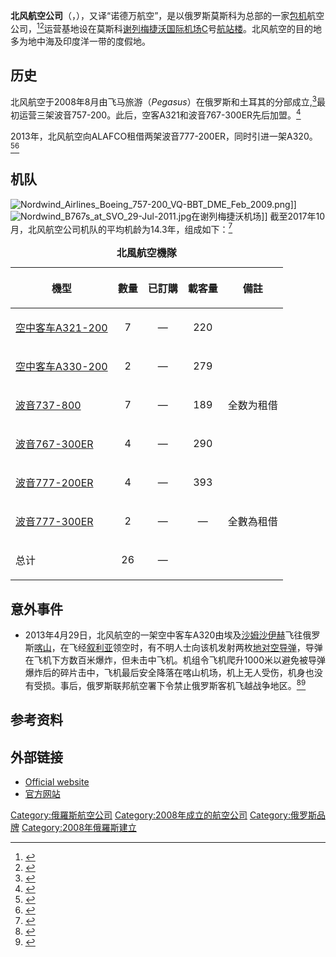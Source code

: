 {{Infobox Airline
|airline        = 北风航空 <br> Северный ветер <br> Nordwind Airlines
|logo           = Nordwind Airlines logo.svg
|logo_size      = 
|fleet_size     = 29
|destinations   = 
|IATA           = N4
|ICAO           = NWS
|callsign       = NORDWIND
|parent         =
|company_slogan = Red and Strong
|founded        = 2008年8月
|headquarters   = {{RUS}} [[莫斯科|莫斯科]]
|key_people     = Andrey Lengarov（首席执行官）<ref>{{Cite web |url=http://www.nordwindairlines.ru/?lang_id=1&cat_id=1&menu_id=21 |title=Nordwind Airlines: Management Team |accessdate=2013-09-01 |archive-date=2014-01-06 |archive-url=https://web.archive.org/web/20140106224342/http://www.nordwindairlines.ru/?lang_id=1&cat_id=1&menu_id=21 |dead-url=yes }}</ref>
|bases          = {{RUS}} [[莫斯科|莫斯科]][[谢列梅捷沃国际机场|谢列梅捷沃国际机场]]
|secondary_hubs = 
|frequent_flyer =
|lounge         =
|alliance       =
|website        = [http://www.nordwindairlines.ru/?lang_id=1 www.nordwindairlines.ru]
}}

'''北风航空公司'''（{{lang-en|'''Nordwind Airlines LLC'''}}，{{lang-ru|ООО «Северный ветер»}}），又译“诺德万航空”，是以俄罗斯莫斯科为总部的一家[[包機|包机]]航空公司，<ref>{{Cite web|url=http://www.nordwindairlines.ru/?lang_id=1|title=Contact Information|publisher=Nordwind Airlines|language=en|archiveurl=https://www.webcitation.org/67Hy3hJPb?url=http://www.nordwindairlines.ru/?lang_id=1|archivedate=2012-04-29|quote=Head Office Address: Sadovnicheskaya Street 14, Building 2, Office 303, 304, 304a 115035 Moscow Russia|accessdate=2013-09-01|dead-url=no}}</ref><ref>{{Cite web|url=http://www.nordwindairlines.ru/?lang_id=2|title=Контактная информация|publisher=Nordwind Airlines|language=ru|archiveurl=https://www.webcitation.org/67Hy9QfGw?url=http://www.nordwindairlines.ru/?lang_id=2|archivedate=2012-04-29|quote=Юридический Aдрес: 115035, г. Москва, ул. Садовническая, д.14, стр.2, офис 303, 304, 304а.|accessdate=2013-09-01|dead-url=no}}</ref>运营基地设在莫斯科[[谢列梅捷沃国际机场|谢列梅捷沃国际机场]]C号[[航站楼|航站楼]]。北风航空的目的地多为地中海及印度洋一带的度假地。

==历史==
北风航空于2008年8月由飞马旅游（''Pegasus''）在俄罗斯和土耳其的分部成立,<ref>{{Cite web|url=http://www.aerotransport.org/php/go.php?query=operator&qstring=Nordwind+Airlines&where=121672&luck=|title=Nordwind Airlines|accessdate=2018-07-08|publisher=ATDB.aero|archive-date=2019-07-27|archive-url=https://web.archive.org/web/20190727181213/http://www.aerotransport.org/php/go.php?query=operator&qstring=Nordwind+Airlines&where=121672&luck=|dead-url=yes}}</ref>最初运营三架波音757-200。此后，空客A321和波音767-300ER先后加盟。<ref>{{Cite web|url=http://www.airfleets.net/flottecie/Nordwind%20Airlines-active-b757.htm|title=Nordwind Airlines Fleet of B757 (Active)|accessdate=2018-07-08|publisher=Airfleets  aviation|archive-date=2018-07-08|archive-url=https://web.archive.org/web/20180708221248/https://www.airfleets.net/flottecie/Nordwind%20Airlines-active-b757.htm|dead-url=yes}}</ref>

2013年，北风航空向ALAFCO租借两架波音777-200ER，同时引进一架A320。<ref>{{Cite news|url=http://www.ato.ru/content/aviakompaniya-nordwind-poluchila-samolety-boeing-777-200|title=Авиакомпания NordWind получила самолеты Boeing 777-200|date=2013-03-25|newspaper=Авиатранспортное обозрение|accessdate=2018-07-08|language=ru|archive-date=2018-07-08|archive-url=https://web.archive.org/web/20180708063900/http://www.ato.ru/content/aviakompaniya-nordwind-poluchila-samolety-boeing-777-200|dead-url=no}}</ref><ref>{{Cite news|url=http://www.ch-aviation.ch/portal/news/16380-nordwind-to-add-a320-200-b777-200ers-to-growing-fleet|title=Nordwind to add A320-200, B777-200ERs to growing fleet|newspaper=ch-aviation|accessdate=2018-07-08|language=en-US}}</ref>

==机队==
[[File:Nordwind_Airlines_Boeing_757-200_VQ-BBT_DME_Feb_2009.png|thumb]]]]
[[File:Nordwind_B767s_at_SVO_29-Jul-2011.jpg|thumb]]在谢列梅捷沃机场]]
截至2017年10月，北风航空公司机队的平均机龄为14.3年，组成如下：<ref>{{Cite web|url=http://www.planespotters.net/Airline/Nordwind-Airlines|title=Nordwind Airlines Fleet Details and History|accessdate=2018-07-08|publisher=Aviation Photos, Airline Fleets & more - Just Aviation|archiveurl=https://web.archive.org/web/20160307094124/http://www.planespotters.net/Airline/Nordwind-Airlines|archivedate=2016-03-07|dead-url=no}}</ref>

{| class="toccolours" border="1" cellpadding="3" style="border-collapse:collapse"  	
|+ '''北風航空機隊'''
|- style="background:#C60C30;"
!機型
!數量
!已訂購	
!載客量
!備註
|-
|[[空中客车A320系列|空中客车A321-200]]
|align=center|7
|align=center|—
|align=center|220
|align=center|
|-
|[[空中客车A330|空中客车A330-200]]
|align=center|2
|align=center|—
|align=center|279
|align=center|
|-
|[[波音737|波音737-800]]
|align=center|7
|align=center|—
|align=center|189
|align=center|全数为租借
|-
|[[波音767|波音767-300ER]]
| align="center" |4
| align="center" |—﻿
|align=center|290
|align=center|
|-
|[[波音777|波音777-200ER]]
|align=center|4
|align=center|—
|align=center|393
|align=center|
|-
|[[波音777|波音777-300ER]]
|align=center|2
|align=center|—
|align=center|—
|align=center|全數為租借
|-
!总计
! align="center" |26
!align=center|—
|colspan="7"|
|}

==意外事件==
*2013年4月29日，北风航空的一架空中客车A320由埃及[[沙姆沙伊赫|沙姆沙伊赫]]飞往俄罗斯[[喀山|喀山]]，在飞经[[叙利亚|叙利亚]]领空时，有不明人士向该机发射两枚[[面對空飛彈|地对空导弹]]，导弹在飞机下方数百米爆炸，但未击中飞机。机组令飞机爬升1000米以避免被导弹爆炸后的碎片击中，飞机最后安全降落在喀山机场，机上无人受伤，机身也没有受损。事后，俄罗斯联邦航空署下令禁止俄罗斯客机飞越战争地区。<ref>{{cite news|url=http://news.takungpao.com/paper/q/2013/0501/1582095.html|title=俄客机叙国上空险遭击落|date=2013-05-01|work=大公网|accessdate=2013-09-01|archive-date=2016-03-04|archive-url=https://web.archive.org/web/20160304091205/http://news.takungpao.com/paper/q/2013/0501/1582095.html|dead-url=no}}</ref><ref>{{Cite news|url=https://www.cnbc.com/id/100686058|title=Missiles Fired at Russian Plane Over Syria: Report|date=2013-04-29|newspaper=CNBC|accessdate=2018-07-08|archive-date=2018-07-08|archive-url=https://web.archive.org/web/20180708162355/https://www.cnbc.com/id/100686058|dead-url=no}}</ref>

==参考资料==
{{reflist|2}}

==外部链接==
{{commons category|Nordwind Airlines}}
*[http://www.nordwindairlines.ru/?lang_id=1 Official website]{{WebCite|url=https://www.webcitation.org/67Hy3hJPb?url=http://www.nordwindairlines.ru/?lang_id=1 |date=20120429151602 |dateformat=iso }}
*[http://www.nordwindairlines.ru 官方网站]{{Wayback|url=http://www.nordwindairlines.ru/ |date=20130629124243 }} {{ru icon}}

{{Airlines of Russia}}

[[Category:俄羅斯航空公司|Category:俄羅斯航空公司]]
[[Category:2008年成立的航空公司|Category:2008年成立的航空公司]]
[[Category:俄罗斯品牌|Category:俄罗斯品牌]]
[[Category:2008年俄羅斯建立|Category:2008年俄羅斯建立]]